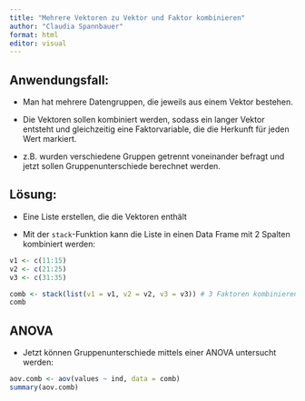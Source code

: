 ```yaml
---
title: "Mehrere Vektoren zu Vektor und Faktor kombinieren"
author: "Claudia Spannbauer"
format: html
editor: visual
---
```


## Anwendungsfall:

-   Man hat mehrere Datengruppen, die jeweils aus einem Vektor bestehen.

-   Die Vektoren sollen kombiniert werden, sodass ein langer Vektor entsteht und gleichzeitig eine Faktorvariable, die die Herkunft für jeden Wert markiert.

-   z.B. wurden verschiedene Gruppen getrennt voneinander befragt und jetzt sollen Gruppenunterschiede berechnet werden.

## Lösung:

-   Eine Liste erstellen, die die Vektoren enthält

-   Mit der `stack`-Funktion kann die Liste in einen Data Frame mit 2 Spalten kombiniert werden:

```r
v1 <- c(11:15)
v2 <- c(21:25)
v3 <- c(31:35)

comb <- stack(list(v1 = v1, v2 = v2, v3 = v3)) # 3 Faktoren kombinieren
comb
```

## ANOVA

-   Jetzt können Gruppenunterschiede mittels einer ANOVA untersucht werden:

```r
aov.comb <- aov(values ~ ind, data = comb)
summary(aov.comb)
```
